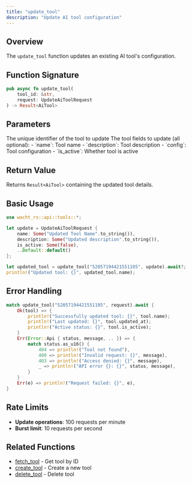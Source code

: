 ```yaml
---
title: "update_tool"
description: "Update AI tool configuration"
---
```


## Overview

The `update_tool` function updates an existing AI tool's configuration.

## Function Signature

```rust
pub async fn update_tool(
    tool_id: &str,
    request: UpdateAiToolRequest
) -> Result<AiTool>
```

## Parameters

<ParamField path="tool_id" type="&str" required>
  The unique identifier of the tool to update
</ParamField>

<ParamField path="request" type="UpdateAiToolRequest" required>
  The tool fields to update (all optional):
  - `name`: Tool name
  - `description`: Tool description
  - `config`: Tool configuration
  - `is_active`: Whether tool is active
</ParamField>

## Return Value

Returns `Result<AiTool>` containing the updated tool details.

## Basic Usage

```rust
use wacht_rs::api::tools::*;

let update = UpdateAiToolRequest {
    name: Some("Updated Tool Name".to_string()),
    description: Some("Updated description".to_string()),
    is_active: Some(false),
    ..Default::default()
};

let updated_tool = update_tool("52057194421551105", update).await?;
println!("Updated tool: {}", updated_tool.name);
```

## Error Handling

```rust
match update_tool("52057194421551105", request).await {
    Ok(tool) => {
        println!("Successfully updated tool: {}", tool.name);
        println!("Last updated: {}", tool.updated_at);
        println!("Active status: {}", tool.is_active);
    }
    Err(Error::Api { status, message, .. }) => {
        match status.as_u16() {
            404 => println!("Tool not found"),
            400 => println!("Invalid request: {}", message),
            403 => println!("Access denied: {}", message),
            _ => println!("API error {}: {}", status, message),
        }
    }
    Err(e) => println!("Request failed: {}", e),
}
```

## Rate Limits

- **Update operations**: 100 requests per minute
- **Burst limit**: 10 requests per second

## Related Functions

- [fetch_tool](fetch-tool) - Get tool by ID
- [create_tool](create-tool) - Create a new tool
- [delete_tool](delete-tool) - Delete tool